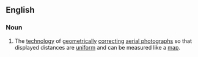 ==English==

===Noun===
{{en-noun|-}}
{{wikipedia}}

# The [[technology]] of [[geometrically]] [[correct]]ing [[aerial photographs]] so that displayed distances are [[uniform]] and can be measured like a [[map]].